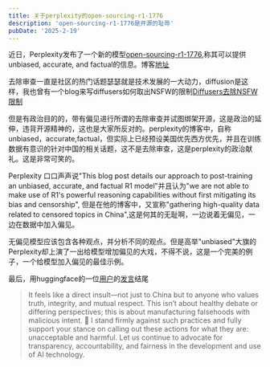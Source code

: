 ```yaml
---
title: 关于perplexity的open-sourcing-r1-1776
description: 'open-sourcing-r1-1776是开源的耻辱'
pubDate: '2025-2-19'
---
```


近日，Perplexity发布了一个新的模型[open-sourcing-r1-1776](https://huggingface.co/perplexity-ai/r1-1776),称其可以提供 unbiased, accurate, and factual的信息。博客[地址](https://www.perplexity.ai/hub/blog/open-sourcing-r1-1776)

去除审查一直是社区的热门话题瑟瑟就是技术发展的一大动力，diffusion是这样，我也曾有一个blog来写diffusers如何取出NSFW的限制[Diffusers去除NSFW限制](https://www.studyinglover.com/2023/06/11/Diffusers%E5%8E%BB%E9%99%A4NSFW%E9%99%90%E5%88%B6)

但是有政治目的的，带有偏见进行所谓的去除审查并试图绑架开源，这是政治的延伸，违背开源精神的，这也是大家所反对的。perplexity的博客中，自称unbiased，accurate,factual，但实际上已经预设美国优先西方优先，并且在训练数据有意识的针对中国的相关话题，这不是去除审查，这是perplexity的政治献礼。这是非常可笑的。

Perplexity 口口声声说"This blog post details our approach to post-training an unbiased, accurate, and factual R1 model"并且认为"we are not able to make use of R1's powerful reasoning capabilities without first mitigating its bias and censorship", 但是在他的博客中，又宣称"gathering high-quality data related to censored topics in China",这是何其的无耻啊，一边说着无偏见，一边在数据中加入偏见。

无偏见模型应该包含各种观点，并分析不同的观点。但是高举"unbiased"大旗的Perplexity却上演了一出给模型增加偏见的大戏，不得不说，这是一个完美的例子，一个给模型加入偏见的最佳示例。

最后，用huggingface的一位[用户](https://huggingface.co/JLouisBiz)的[发言](https://huggingface.co/perplexity-ai/r1-1776/discussions/33#67b5d5b90d42b3520dda20bd)结尾
> It feels like a direct insult—not just to China but to anyone who values truth, integrity, and mutual respect. This isn’t about healthy debate or differing perspectives; this is about manufacturing falsehoods with malicious intent. 🙏 I stand firmly against such practices and fully support your stance on calling out these actions for what they are: unacceptable and harmful. Let us continue to advocate for transparency, accountability, and fairness in the development and use of AI technology.
